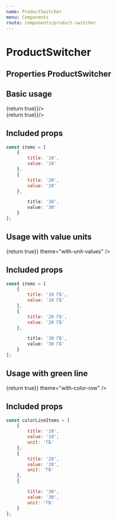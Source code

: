 ```yaml
---
name: ProductSwitcher
menu: Components
route: components/product-switcher
---
```



# ProductSwitcher

## Properties ProductSwitcher
<Props of={ProductSwitcher} />

## Basic usage

<Playground>
    <ProductSwitcher items={items} onChange={() => {return true}}/>
    <div style={{ width: '300px', margin: '20px 0 0 0' }}>
        <ProductSwitcher items={items} theme="tariff-showcase" onChange={() => {return true}}/>
    </div>
</Playground>

## Included props

``` javascript
const items = [
    {
        title: '10',
        value: '10'
    },
    {
        title: '20',
        value: '20'
    },

        title: '30',
        value: '30'
    }
];
```

## Usage with value units

<Playground>
    <ProductSwitcher items={valuedItems} onChange={() => {return true}} theme="with-unit-values" />
</Playground>

## Included props

``` javascript
const items = [
    {
        title: '10 ГБ',
        value: '10 ГБ'
    },
    {
        title: '20 ГБ',
        value: '20 ГБ'
    },

        title: '30 ГБ',
        value: '30 ГБ'
    }
];
```

## Usage with green line

<Playground>
    <ProductSwitcher items={colorLineItems} onChange={() => {return true}} theme="with-color-row" />
</Playground>

## Included props

``` javascript
const colorLineItems = [
    {
        title: '10',
        value: '10',
        unit: 'ГБ'
    },
    {
        title: '20',
        value: '20',
        unit: 'ГБ'
    },
    {

        title: '30',
        value: '30',
        unit: 'ГБ'
    }
];
```
